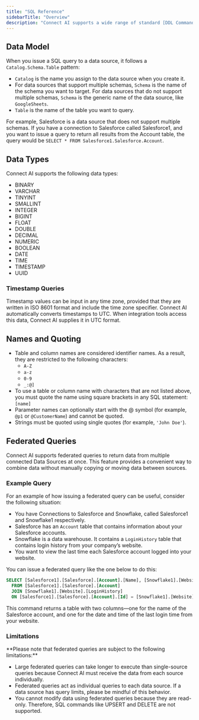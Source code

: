 ```yaml
---
title: "SQL Reference"
sidebarTitle: "Overview"
description: "Connect AI supports a wide range of standard [DDL Commands](https://cloud.cdata.com/docs/DDL.html), [SQL Commands](https://cloud.cdata.com/docs/SQL-Commands.html), and [SQL Functions](https://cloud.cdata.com/docs/SQL-Functions.html) for querying data sources. This page outlines the Connect AI data model, supported data types, and naming requirements."
---
```



## Data Model

When you issue a SQL query to a data source, it follows a `Catalog.Schema.Table` pattern:

- `Catalog` is the name you assign to the data source when you create it.
- For data sources that support multiple schemas, `Schema` is the name of the schema you want to target. For data sources that do not support multiple schemas, `Schema` is the generic name of the data source, like `GoogleSheets`.
- `Table` is the name of the table you want to query.

For example, Salesforce is a data source that does not support multiple schemas. If you have a connection to Salesforce called Salesforce1, and you want to issue a query to return all results from the Account table, the query would be `SELECT * FROM Salesforce1.Salesforce.Account`.

## Data Types

Connect AI supports the following data types:

- BINARY
- VARCHAR
- TINYINT
- SMALLINT
- INTEGER
- BIGINT
- FLOAT
- DOUBLE
- DECIMAL
- NUMERIC
- BOOLEAN
- DATE
- TIME
- TIMESTAMP
- UUID

### Timestamp Queries

Timestamp values can be input in any time zone, provided that they are written in ISO 8601 format and include the time zone specifier. Connect AI automatically converts timestamps to UTC. When integration tools access this data, Connect AI supplies it in UTC format.

## Names and Quoting

- Table and column names are considered identifier names. As a result, they are restricted to the following characters:
	- `A-Z`
	- `a-z`
	- `0-9`
	- `_:@]`
- To use a table or column name with characters that are not listed above, you must quote the name using square brackets in any SQL statement: `[name]`
- Parameter names can optionally start with the @ symbol (for example, `@p1` or `@CustomerName`) and cannot be quoted.
- Strings must be quoted using single quotes (for example, `'John Doe'`).

## Federated Queries

Connect AI supports federated queries to return data from multiple connected Data Sources at once. This feature provides a convenient way to combine data without manually copying or moving data between sources.

### Example Query

For an example of how issuing a federated query can be useful, consider the following situation:

- You have Connections to Salesforce and Snowflake, called Salesforce1 and Snowflake1 respectively.
- Salesforce has an `Account` table that contains information about your Salesforce accounts.
- Snowflake is a data warehouse. It contains a `LoginHistory` table that contains login history from your company’s website.
- You want to view the last time each Salesforce account logged into your website.

You can issue a federated query like the one below to do this:

```sql
SELECT [Salesforce1].[Salesforce].[Account].[Name], [Snowflake1].[Website].[LoginHistory].[LastLogin]
  FROM [Salesforce1].[Salesforce].[Account]
  JOIN [Snowflake1].[Website].[LoginHistory]
  ON [Salesforce1].[Salesforce].[Account].[Id] = [Snowflake1].[Website].[LoginHistory].[SFAccountId]
```

This command returns a table with two columns—one for the name of the Salesforce account, and one for the date and time of the last login time from your website.

### Limitations
<Note>
**Please note that federated queries are subject to the following limitations:**

- Large federated queries can take longer to execute than single-source queries because Connect AI must receive the data from each source individually.
- Federated queries act as individual queries to each data source. If a data source has query limits, please be mindful of this behavior.
- You cannot modify data using federated queries because they are read-only. Therefore, SQL commands like UPSERT and DELETE are not supported.

</Note>